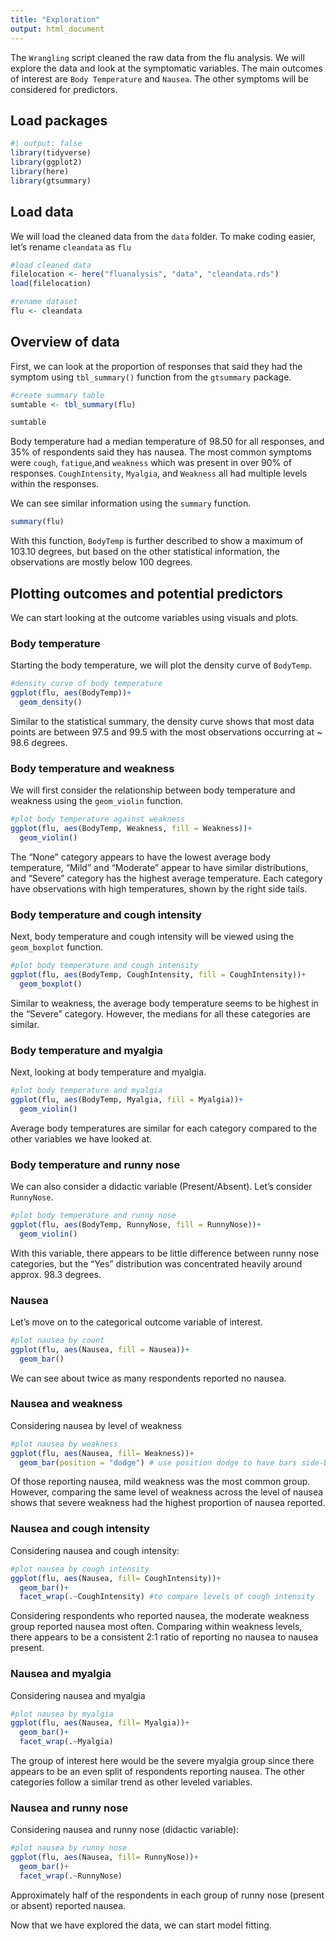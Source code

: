 ```yaml
---
title: "Exploration"
output: html_document
---
```


The `Wrangling` script cleaned the raw data from the flu analysis. We will explore the data and look at the symptomatic variables. The main outcomes of interest are `Body Temperature` and `Nausea`. The other symptoms will be considered for predictors.

## Load packages
```r
#| output: false
library(tidyverse)
library(ggplot2)
library(here)
library(gtsummary)
```


## Load data
We will load the cleaned data from the `data` folder. To make coding easier, let's rename `cleandata` as `flu`
```r
#load cleaned data
filelocation <- here("fluanalysis", "data", "cleandata.rds")
load(filelocation)

#rename dataset
flu <- cleandata
```

## Overview of data
First, we can look at the proportion of responses that said they had the symptom using `tbl_summary()` function from the `gtsummary` package.
```r
#create summary table
sumtable <- tbl_summary(flu)

sumtable
```
Body temperature had a median temperature of 98.50 for all responses, and 35% of respondents said they has nausea. 
The most common symptoms were `cough`, `fatigue`,and `weakness` which was present in over 90% of responses. `CoughIntensity`, `Myalgia`, and `Weakness` all had multiple levels within the responses. 

We can see similar information using the `summary` function.
```r
summary(flu)
```
With this function, `BodyTemp` is further described to show a maximum of 103.10 degrees, but based on the other statistical information, the observations are mostly below 100 degrees.

## Plotting outcomes and potential predictors

We can start looking at the outcome variables using visuals and plots.

### Body temperature
Starting the body temperature, we will plot the density curve of `BodyTemp`. 
```r
#density curve of body temperature
ggplot(flu, aes(BodyTemp))+
  geom_density()
```
Similar to the statistical summary, the density curve shows that most data points are between 97.5 and 99.5 with the most observations occurring at ~ 98.6 degrees. 

### Body temperature and weakness
We will first consider the relationship between body temperature and weakness using the `geom_violin` function.
```r
#plot body temperature against weakness
ggplot(flu, aes(BodyTemp, Weakness, fill = Weakness))+
  geom_violin()
```
The "None" category appears to have the lowest average body temperature, "Mild" and "Moderate" appear to have similar distributions, and "Severe" category has the highest average temperature. Each category have observations with high temperatures, shown by the right side tails. 

### Body temperature and cough intensity

Next, body temperature and cough intensity will be viewed using the `geom_boxplot` function.
```r
#plot body temperature and cough intensity
ggplot(flu, aes(BodyTemp, CoughIntensity, fill = CoughIntensity))+
  geom_boxplot()
```
Similar to weakness, the average body temperature seems to be highest in the "Severe" category. However, the medians for all these categories are similar. 

### Body temperature and myalgia

Next, looking at body temperature and myalgia. 
```r
#plot body temperature and myalgia
ggplot(flu, aes(BodyTemp, Myalgia, fill = Myalgia))+
  geom_violin()
```
Average body temperatures are similar for each category compared to the other variables we have looked at. 

### Body temperature and runny nose

We can also consider a didactic variable (Present/Absent). Let's consider `RunnyNose`. 
```r
#plot body temperature and runny nose
ggplot(flu, aes(BodyTemp, RunnyNose, fill = RunnyNose))+
  geom_violin()
```
With this variable, there appears to be little difference between runny nose categories, but the "Yes" distribution was concentrated heavily around approx. 98.3 degrees. 

### Nausea

Let's move on to the categorical outcome variable of interest.
```r
#plot nausea by count
ggplot(flu, aes(Nausea, fill = Nausea))+
  geom_bar()
```
We can see about twice as many respondents reported no nausea. 

### Nausea and weakness

Considering nausea by level of weakness
```r
#plot nausea by weakness
ggplot(flu, aes(Nausea, fill= Weakness))+
  geom_bar(position = "dodge") # use position dodge to have bars side-by-side
```
Of those reporting nausea, mild weakness was the most common group. However, comparing the same level of weakness across the level of nausea shows that severe weakness had the highest proportion of nausea reported. 

### Nausea and cough intensity

Considering nausea and cough intensity:
```r
#plot nausea by cough intensity
ggplot(flu, aes(Nausea, fill= CoughIntensity))+
  geom_bar()+
  facet_wrap(.~CoughIntensity) #to compare levels of cough intensity
```
Considering respondents who reported nausea, the moderate weakness group reported nausea most often. Comparing within weakness levels, there appears to be a consistent 2:1 ratio of reporting no nausea to nausea present. 

### Nausea and myalgia

Considering nausea and myalgia
```r
#plot nausea by myalgia
ggplot(flu, aes(Nausea, fill= Myalgia))+
  geom_bar()+
  facet_wrap(.~Myalgia)
```
The group of interest here would be the severe myalgia group since there appears to be an even split of respondents reporting nausea. The other categories follow a similar trend as other leveled variables. 

### Nausea and runny nose

Considering nausea and runny nose (didactic variable):
```r
#plot nausea by runny nose
ggplot(flu, aes(Nausea, fill= RunnyNose))+
  geom_bar()+
  facet_wrap(.~RunnyNose)
```
Approximately half of the respondents in each group of runny nose (present or absent) reported nausea.

Now that we have explored the data, we can start model fitting. 






